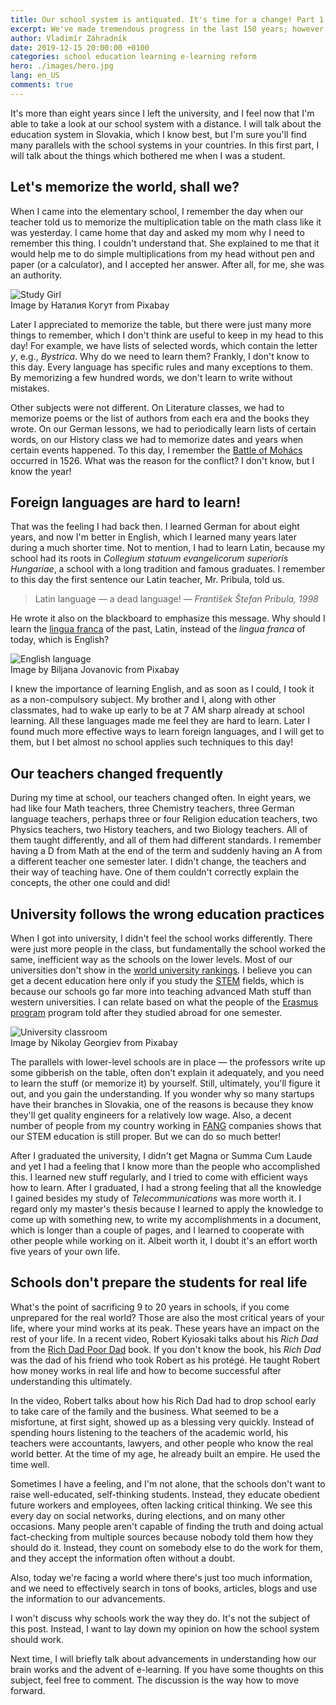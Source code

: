 ```yaml
---
title: Our school system is antiquated. It's time for a change! Part 1
excerpt: We've made tremendous progress in the last 150 years; however, the way we learn in schools didn't change much.
author: Vladimír Záhradník
date: 2019-12-15 20:00:00 +0100
categories: school education learning e-learning reform
hero: ./images/hero.jpg
lang: en_US
comments: true
---
```


It's more than eight years since I left the university, and I feel now that I'm able to take a look at our school system with a distance. I will talk about the education system in Slovakia, which I know best, but I'm sure you'll find many parallels with the school systems in your countries.
In this first part, I will talk about the things which bothered me when I was a student.

## Let's memorize the world, shall we?
When I came into the elementary school, I remember the day when our teacher told us to memorize the multiplication table on the math class like it was yesterday. I came home that day and asked my mom why I need to remember this thing. I couldn't understand that. She explained to me that it would help me to do simple multiplications from my head without pen and paper (or a calculator), and I accepted her answer. After all, for me, she was an authority.

<div className="Image__Large">
  <img src="./images/study-girl.jpg" alt="Study Girl" />
  <figcaption>Image by Наталия Когут from Pixabay</figcaption>
</div>

Later I appreciated to memorize the table, but there were just many more things to remember, which I don't think are useful to keep in my head to this day! For example, we have lists of selected words, which contain the letter *y*, e.g., *Bystrica*. Why do we need to learn them? Frankly, I don't know to this day. Every language has specific rules and many exceptions to them. By memorizing a few hundred words, we don't learn to write without mistakes.

Other subjects were not different. On Literature classes, we had to memorize poems or the list of authors from each era and the books they wrote. On our German lessons, we had to periodically learn lists of certain words, on our History class we had to memorize dates and years when certain events happened. To this day, I remember the [Battle of Mohács][mohacs] occurred in 1526. What was the reason for the conflict? I don't know, but I know the year!

## Foreign languages are hard to learn!
That was the feeling I had back then. I learned German for about eight years, and now I'm better in English, which I learned many years later during a much shorter time. Not to mention, I had to learn Latin, because my school had its roots in *Collegium statuum evangelicorum superioris Hungariae*, a school with a long tradition and famous graduates. I remember to this day the first sentence our Latin teacher, Mr. Pribula, told us.

> Latin language — a dead language!
> — <cite>František Štefan Pribula, 1998</cite>

He wrote it also on the blackboard to emphasize this message. Why should I learn the [lingua franca][lingua-franca] of the past, Latin, instead of the *lingua franca* of today, which is English?

<div className="Image__Large">
  <img src="./images/english-blackboard.jpg" alt="English language" />
  <figcaption>Image by Biljana Jovanovic from Pixabay</figcaption>
</div>

I knew the importance of learning English, and as soon as I could, I took it as a non-compulsory subject. My brother and I, along with other classmates, had to wake up early to be at 7 AM sharp already at school learning. All these languages made me feel they are hard to learn. Later I found much more effective ways to learn foreign languages, and I will get to them, but I bet almost no school applies such techniques to this day!

## Our teachers changed frequently
During my time at school, our teachers changed often. In eight years, we had like four Math teachers, three Chemistry teachers, three German language teachers, perhaps three or four Religion education teachers, two Physics teachers, two History teachers, and two Biology teachers. All of them taught differently, and all of them had different standards. I remember having a D from Math at the end of the term and suddenly having an A from a different teacher one semester later. I didn't change, the teachers and their way of teaching have. One of them couldn't correctly explain the concepts, the other one could and did!

## University follows the wrong education practices
When I got into university, I didn't feel the school works differently. There were just more people in the class, but fundamentally the school worked the same, inefficient way as the schools on the lower levels. Most of our universities don't show in the [world university rankings][university-rankings]. I believe you can get a decent education here only if you study the [STEM][stem] fields, which is because our schools go far more into teaching advanced Math stuff than western universities. I can relate based on what the people of the [Erasmus program][erasmus] program told after they studied abroad for one semester.

<div className="Image__Large">
  <img src="./images/university-classroom.jpg" alt="University classroom" />
  <figcaption>Image by Nikolay Georgiev from Pixabay</figcaption>
</div>

The parallels with lower-level schools are in place — the professors write up some gibberish on the table, often don't explain it adequately, and you need to learn the stuff (or memorize it) by yourself. Still, ultimately, you'll figure it out, and you gain the understanding. If you wonder why so many startups have their branches in Slovakia, one of the reasons is because they know they'll get quality engineers for a relatively low wage. Also, a decent number of people from my country working in [FANG][fang] companies shows that our STEM education is still proper. But we can do so much better!

After I graduated the university, I didn't get Magna or Summa Cum Laude and yet I had a feeling that I know more than the people who accomplished this. I learned new stuff regularly, and I tried to come with efficient ways how to learn. After I graduated, I had a strong feeling that all the knowledge I gained besides my study of *Telecommunications* was more worth it. I regard only my master's thesis because I learned to apply the knowledge to come up with something new, to write my accomplishments in a document, which is longer than a couple of pages, and I learned to cooperate with other people while working on it. Albeit worth it, I doubt it's an effort worth five years of your own life.

## Schools don't prepare the students for real life
What's the point of sacrificing 9 to 20 years in schools, if you come unprepared for the real world? Those are also the most critical years of your life, where your mind works at its peak. These years have an impact on the rest of your life. In a recent video, Robert Kyiosaki talks about his *Rich Dad* from the [Rich Dad Poor Dad][rich-dad] book. If you don't know the book, his *Rich Dad* was the dad of his friend who took Robert as his protégé. He taught Robert how money works in real life and how to become successful after understanding this ultimately.

<div class="Image__Small">
  <YouTube videoId="azq0S0DKS50" />
</div>

In the video, Robert talks about how his Rich Dad had to drop school early to take care of the family and the business. What seemed to be a misfortune, at first sight, showed up as a blessing very quickly. Instead of spending hours listening to the teachers of the academic world, his teachers were accountants, lawyers, and other people who know the real world better. At the time of my age, he already built an empire. He used the time well.

Sometimes I have a feeling, and I'm not alone, that the schools don't want to raise well-educated, self-thinking students. Instead, they educate obedient future workers and employees, often lacking critical thinking. We see this every day on social networks, during elections, and on many other occasions. Many people aren't capable of finding the truth and doing actual fact-checking from multiple sources because nobody told them how they should do it. Instead, they count on somebody else to do the work for them, and they accept the information often without a doubt.

Also, today we're facing a world where there's just too much information, and we need to effectively search in tons of books, articles, blogs and use the information to our advancements.

I won't discuss why schools work the way they do. It's not the subject of this post. Instead, I want to lay down my opinion on how the school system should work.

Next time, I will briefly talk about advancements in understanding how our brain works and the advent of e-learning. If you have some thoughts on this subject, feel free to comment. The discussion is the way how to move forward.

[//]: # (Used references)
[mohacs]: https://en.wikipedia.org/wiki/Battle_of_Moh%C3%A1cs
[lingua-franca]: https://en.wikipedia.org/wiki/Lingua_franca
[university-rankings]: https://www.topuniversities.com/university-rankings/world-university-rankings/2019
[stem]: https://en.wikipedia.org/wiki/Science%2C_technology%2C_engineering%2C_and_mathematics
[fang]: https://www.investopedia.com/terms/f/fang-stocks-fb-amzn.asp
[erasmus]: https://en.wikipedia.org/wiki/Erasmus_Programme
[rich-dad]: https://www.richdad.com/